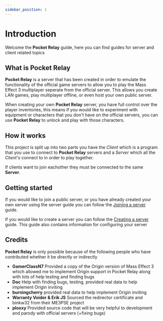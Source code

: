 ```yaml
---
sidebar_position: 1
---
```


# Introduction

Welcome the **Pocket Relay** guide, here you can find guides for server and client related topics

## What is Pocket Relay

**Pocket Relay** is a server that has been created in order to emulate the functionality of the official game servers to
allow you to play the Mass Effect 3 multiplayer seperate from the official server. This allows you create LAN games,
play multiplayer offline, or even host your own public server.

When creating your own **Pocket Relay** server, you have full control over the player inventories, this means if you would
like to experiment with equipment or characters that you don't have on the official servers, you can use **Pocket Relay**
to unlock and play with those characters.

## How it works

This project is split up into two parts you have the _Client_ which is a program that you use to connect to **Pocket Relay** servers
and a _Server_ which all the _Client's_ connect to in order to play together.

If clients want to join eachother they must be connected to the same **Server**.

## Getting started

If you would like to join a public server, or you have already created your own server using the server guide you can follow
the [Joining a server](./client/joining) guide.

If you would like to create a server you can follow the [Creating a server](./server/creating) guide. This guide also contains
information for configuring your server

## Credits

**Pocket Relay** is only possible because of the following people who have contributed whether it be directly or indirectly

- **GamerClassN7** Provided a copy of the Origin version of Mass Effect 3 which allowed me to implement Origin support in Pocket Relay along with lots of help testing and finding bugs
- **Doc** Help with finding bugs, testing, provided real data to help implement Origin inviting
- **burningcherry** provided real data to help implement Origin inviting
- **Warranty Voider & Erik JS** Sourced the redirector certificate and binkw32 from their ME3PSE project
- **ploxxy** Provided source code that will be very helpful to development and parody with official servers (+fixing bugs)